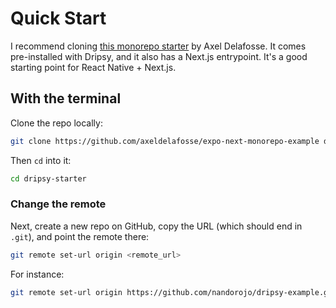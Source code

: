 # Quick Start

I recommend cloning [this monorepo starter](https://github.com/axeldelafosse/expo-next-monorepo-example) by Axel Delafosse. It comes pre-installed with Dripsy, and it also has a Next.js entrypoint. It's a good starting point for React Native + Next.js.

## With the terminal

Clone the repo locally:

```bash
git clone https://github.com/axeldelafosse/expo-next-monorepo-example dripsy-starter
```

Then `cd` into it:

```bash
cd dripsy-starter
```

### Change the remote

Next, create a new repo on GitHub, copy the URL (which should end in `.git`), and point the remote there:

```bash
git remote set-url origin <remote_url>
```

For instance:

```bash
git remote set-url origin https://github.com/nandorojo/dripsy-example.git
```
